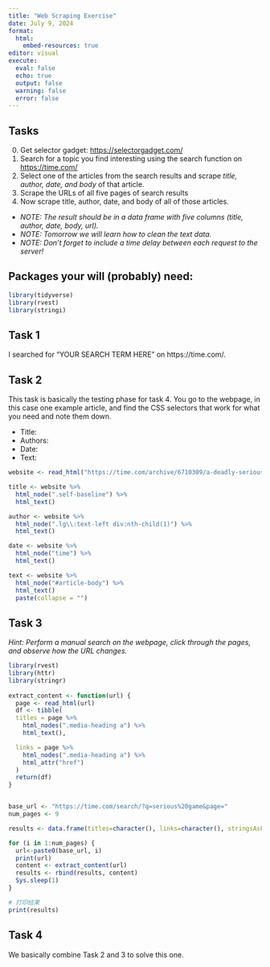 ```yaml
---
title: "Web Scraping Exercise"
date: July 9, 2024
format: 
  html:
    embed-resources: true
editor: visual
execute: 
  eval: false
  echo: true
  output: false
  warning: false
  error: false
---
```


## Tasks

0.  Get selector gadget: <https://selectorgadget.com/>
1.  Search for a topic you find interesting using the search function on <https://time.com/>
2.  Select one of the articles from the search results and scrape *title, author, date, and body* of that article.
3.  Scrape the URLs of all five pages of search results
4.  Now scrape title, author, date, and body of all of those articles.

-   *NOTE: The result should be in a data frame with five columns (title, author, date, body, url).*
-   *NOTE: Tomorrow we will learn how to clean the text data.*
-   *NOTE: Don't forget to include a time delay between each request to the server!*

## Packages your will (probably) need:

```r
library(tidyverse)
library(rvest)
library(stringi)
```

## Task 1

I searched for "YOUR SEARCH TERM HERE" on https://time.com/.

## Task 2

This task is basically the testing phase for task 4. You go to the webpage, in this case one example article, and find the CSS selectors that work for what you need and note them down.

-   Title:
-   Authors:
-   Date:
-   Text:

```r
website <- read_html("https://time.com/archive/6710309/a-deadly-serious-game/")

title <- website %>%
  html_node(".self-baseline") %>%
  html_text()

author <- website %>%
  html_node(".lg\\:text-left div:nth-child(1)") %>%
  html_text()

date <- website %>%
  html_node("time") %>%
  html_text()

text <- website %>%
  html_node("#article-body") %>%
  html_text()
  paste(collapse = "")
```

## Task 3

*Hint: Perform a manual search on the webpage, click through the pages, and observe how the URL changes.*

```r
library(rvest)
library(httr)
library(stringr)
  
extract_content <- function(url) {
  page <- read_html(url)
  df <- tibble(
  titles = page %>%
    html_nodes(".media-heading a") %>%
    html_text(),

  links = page %>%
    html_nodes(".media-heading a") %>%
    html_attr("href") 
  )
  return(df)
}


base_url <- "https://time.com/search/?q=serious%20game&page="
num_pages <- 9  

results <- data.frame(titles=character(), links=character(), stringsAsFactors = FALSE)

for (i in 1:num_pages) {
  url<-paste0(base_url, i)
  print(url)
  content <- extract_content(url)
  results <- rbind(results, content)
  Sys.sleep(1)
}

# 打印结果
print(results)

```

## Task 4

We basically combine Task 2 and 3 to solve this one.

```r

```
